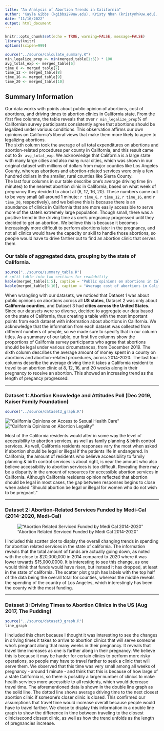 ```yaml
---
title: "An Analysis of Abortion Trends in California"
author: "Kayla Gibbs (kgibbs27@uw.edu), Kristy Nhan (kristynh@uw.edu), Elizabeth Luna-Santos (elunas1@uw.edu)"
date: "11/16/2022"
output: html_document
---
```


```r
knitr::opts_chunk$set(echo = TRUE, warning=FALSE, message=FALSE)
library(knitr)
options(scipen=999)
```


```r
source("../source/calculate_summary.R")
min_legalize_prop <- min(merged_table[1:5]) * 100
avg_total_exp <- merged_table[6]
time_8 <- merged_table[7]
time_12 <- merged_table[8]
time_16 <- merged_table[9]
time_20 <- merged_table[10]
```

## Summary Information
Our data works with points about public opinion of abortions, cost of abortions, and driving times to abortion clinics in California state. From the first five columns, the table reveals that over `r min_legalize_prop`% of Californian survey participants consistently agree that abortions should be legalized under various conditions. This observation affirms our own opinions on California's liberal views that make them more likely to agree to legalizing abortions. <br> The sixth column took the average of all total expenditures on abortions and abortion-related procedures per county in California, and this result came out to $`r avg_total_exp`. We acknowledge that California is a large state with many large cities and also many rural cities, which was shown in our original dataset with millions of dollars from major counties like Los Angeles County, whereas abortions and abortion-related services were only a few hundred dollars in the smaller, rural counties like Sierra County. <br> The last four columns in our table describe one's average driving time (in minutes) to the nearest abortion clinic in California, based on what week of pregnancy they decided to abort at (8, 12, 16, 20). These numbers came out to be very small (all around 1 minute: `r time_8`, `r time_12`, `r time_16`, and `r time_20`, respectively), and we believe this is because there is an abundance of clinics in California that are more easily accessible to serve more of the state's extremely large population. Though small, there was a positive trend in the driving time as one's pregnancy progressed until they decided to get an abortion. We believe this is because it becomes increasingly more difficult to perform abortions later in the pregnancy, and not all clinics would have the capacity or skill to handle those abortions, so people would have to drive farther out to find an abortion clinic that serves them. 


### Our table of aggregated data, grouping by the state of California.  
```r
source("../source/summary_table.R")
# split table into two sections for readability
kable(merged_table[1:5], caption = "Public opinions on abortions in California: proportions in favor of legalizing")
kable(merged_table[6:10], caption = "Average cost of abortions in California and average driving times to abortion clinics")
```
When wrangling with our datasets, we noticed that Dataset 1 was about public opinions on abortions across all **US states**, Dataset 2 was only about **California counties**, and Dataset 3 had **cities across the United States**. Since our datasets were so diverse, decided to aggregate our data based on the state of California, thus creating a table with the most important points from each dataset with information about abortions in California. We acknowledge that the information from each dataset was collected from different numbers of people, so we made sure to specify that in our column titles. As a summary of our table, our first five columns show the proportions of California survey participants who agree that abortions should be legal under various circumstances, from December 2019. The sixth column describes the average amount of money spent in a county on abortions and abortion-related procedures, across 2014-2020. The last four columns describe the average driving time it takes a California resident to travel to an abortion clinic at 8, 12, 16, and 20 weeks along in their pregnancy to receive an abortion. This showed an increasing trend as the length of pregancy progressed. 

---

### Dataset 1: Abortion Knowledge and Attitudes Poll (Dec 2019, Kaiser Family Foundation)
```r
source("../source/dataset3_graph.R")

```
!["California Opinions on Access to Sexual Health Care"](../docs/Rplot06.png)
!["California Opinions on Abortion Legality"](../docs/finalplot6.png)

Most of the California residents would alter in some way the level of accessibility to abortion services, as well as family planning & birth control services. As well, California residents responses vary the most when asked if abortion should be legal or illegal if the patients life in endangered. In California, the amount of residents who believe accessibility to family planning & birth control services is about right, is near the amount who also believe accessibility to abortion services is too difficult. Revealing there may be a disparity in the amount of resources for accessible abortion services in California. Although California residents opinion reflected that abortion should be legal in most cases, the gap between responses begins to close when asked “Should abortion be legal or illegal for women who do not wish to be pregnant.”

---

### Dataset 2: Abortion-Related Services Funded by Medi-Cal (2014-2020, Medi-Cal)
 
!["Abortion Related Serviced Funded by Medi Cal 2014-2020"](../docs/dataset2.jpg)

I included this scatter plot to display the overall changing trends in spending for abortion related services in the state of california. The information reveals that the total amount of funds are actually going down, as noted with the close to $20,000,000 in 2014 compared to 2020 where it was lower towards $15,000,0000. It is interesting to see this change, as one would think that funds would have risen, but instead it has dropped, at least in the state of california. 
The scatter plot graph has labels with the top half of the data being the overall total for counties, whereas the middle reveals the spending of the country of Los Angeles, which interestingly has been the county with the most funding. 
 
---
 
### Dataset 3: Driving Times to Abortion Clinics in the US (Aug 2017, The Pudding)
```r
source("../source/dataset3_graph.R")
line_graph
```
I included this chart because I thought it was interesting to see the changes in driving times it takes to arrive to abortion clinics that will serve someone who's pregnant along that many weeks in their pregnancy. It reveals that travel time increases as one is farther along in their pregnancy. We believe this is because it may be harder for certain clinics to perform more risky operations, so people may have to travel farther to seek a clinic that will serve them. We observed that this time was very small among all weeks of pregnancy - around 1 minute - and think that this is because of how large of a state California is, so there is possibly a larger number of clinics to make health services more accessible to all residents, which would decrease travel time. The aforementioned data is shown in the double line graph as the solid line. The dotted line shows average driving time to the next closest abortion clinic if someone's closer clinic is closed. This confirmed our assumptions that travel time would increase overall because people would have to travel farther. We chose to display this information in a double line graph to show the difference in time between traveling to the closest clinic/second closest clinic, as well as how the trend unfolds as the length of pregnancies increase. 
